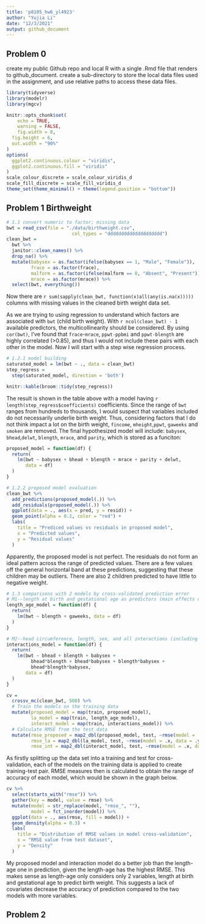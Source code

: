 ```yaml
---
title: 'p8105_hw6_yl4923'
author: "Yujia Li"
date: "12/3/2021"
output: github_document
---
```


## Problem 0
create my public Github repo and local R with a single .Rmd file that renders to github_document.
create a sub-directory to store the local data files used in the assignment, and use relative paths to access these data files.
```r
library(tidyverse)
library(modelr)
library(mgcv)

knitr::opts_chunk$set(
	echo = TRUE,
	warning = FALSE,
	fig.width = 8, 
  fig.height = 6,
  out.width = "90%"
)
options(
  ggplot2.continuous.colour = "viridis",
  ggplot2.continuous.fill = "viridis"
)
scale_colour_discrete = scale_colour_viridis_d
scale_fill_discrete = scale_fill_viridis_d
theme_set(theme_minimal() + theme(legend.position = "bottom"))
```

## Problem 1 Birthweight
```r
# 1.1 convert numeric to factor; missing data
bwt = read_csv(file = "./data/birthweight.csv",
                        col_types = "dddddddddddddddddddd") 
clean_bwt = 
  bwt %>% 
  janitor::clean_names() %>%
  drop_na() %>% 
  mutate(babysex = as.factor(ifelse(babysex == 1, "Male", "Female")),
         frace = as.factor(frace),
         malform = as.factor(ifelse(malform == 0, "Absent", "Present")),
         mrace = as.factor(mrace)) %>% 
  select(bwt, everything())
```
Now there are `r sum(sapply(clean_bwt, function(x)all(any(is.na(x)))))` columns with missing values in the cleaned birth weight data set.

As we are trying to using regression to understand which factors are associated with `bwt` (child birth weight). With `r ncol(clean_bwt) - 1` available predictors, the multicollinearity should be considered. By using `cor(bwt)`, I've found that `frace`-`mrace`, `ppwt-ppbmi` and `ppwt-blength` are highly correlated (>0.85), and thus I would not include these pairs with each other in the model. Now I will start with a step wise regression process.
```r
# 1.2.1 model building
saturated_model = lm(bwt ~ ., data = clean_bwt)
step_regress = 
  step(saturated_model, direction = 'both')
```

```r
knitr::kable(broom::tidy(step_regress))
```
The result is shown in the table above with a model having `r length(step_regress$coefficients)` coefficients. Since the range of `bwt` ranges from hundreds to thousands, I would suspect that variables included do not necessarily underlie birth weight. Thus, considering factors that I do not think impact a lot on the birth weight, `fincome`, `mheight`,`ppwt`, `gaweeks` and `smoken` are removed. The final hypothesized model will include: `babysex`, `bhead`,`delwt`, `blength`, `mrace`, and `parity`, which is stored as a funciton: 
```r
proposed_model = function(df) {
  return(
    lm(bwt ~ babysex + bhead + blength + mrace + parity + delwt, 
       data = df)
  )
}
```

```r
# 1.2.2 proposed model evaluation
clean_bwt %>% 
  add_predictions(proposed_model(.)) %>% 
  add_residuals(proposed_model(.)) %>% 
  ggplot(data = ., aes(x = pred, y = resid)) +
  geom_point(alpha = 0.2, color = "red") +
  labs(
    title = "Prediced values vs residuals in proposed model",
    x = "Predicted values",
    y = "Residual values"
  )
```
Apparently, the proposed model is not perfect. The residuals do not form an ideal pattern across the range of predicted values. There are a few values off the general horizontal band at these predictions, suggesting that these children may be outliers. There are also 2 children predicted to have little to negative weight.

```r
# 1.3 comparisons with 2 models by cross-validated prediction error 
# M1--length at birth and gestational age as predictors (main effects only)
length_age_model = function(df) {
  return(
    lm(bwt ~ blength + gaweeks, data = df)
  )
}

# M2--head circumference, length, sex, and all interactions (including the three-way interaction) between these
interactions_model = function(df) {
  return(
    lm(bwt ~ bhead + blength + babysex + 
         bhead*blength + bhead*babysex + blength*babysex +
         bhead*blength*babysex,
       data = df)
  )
}

cv = 
  crossv_mc(clean_bwt, 500) %>% 
  # Train the models on the training data
  mutate(proposed_model = map(train, proposed_model),
         la_model = map(train, length_age_model),
         interact_model = map(train, interactions_model)) %>% 
  # Calculate RMSE from the test data
  mutate(rmse_proposed = map2_dbl(proposed_model, test, ~rmse(model = .x, data = .y)),
         rmse_la = map2_dbl(la_model, test, ~rmse(model = .x, data = .y)),
         rmse_int = map2_dbl(interact_model, test, ~rmse(model = .x, data = .y)))
```
As firstly splitting up the data set into a training and test for cross-validation, each of the models on the training data is applied to create training-test pair. RMSE measures then is calculated to obtain the range of accuracy of each model, which would be shown in the graph below.
```r
cv %>% 
  select(starts_with("rmse")) %>% 
  gather(key = model, value = rmse) %>% 
  mutate(model = str_replace(model, "rmse_", ""),
         model = fct_inorder(model)) %>% 
  ggplot(data = ., aes(rmse, fill = model)) + 
  geom_density(alpha = 0.3) +
  labs(
    title = "Distribution of RMSE values in model cross-validation",
    x = "RMSE value from test dataset",
    y = "Density"
  )
```
My proposed model and interaction model do a better job than the length-age one in prediction, given the length-age has the highest RMSE. This makes sense as length-age only considers only 2 variables, length at birth and gestational age to predict birth weight. This suggests a lack of covariates decrease the accuracy of prediction compared to the two models with more variables. 


## Problem 2
```r
```
